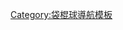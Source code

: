 {{Navbox
| name      = Federation of International Lacrosse
| title     = [[國際袋棍球總會]]（FIL）
| bodyclass = hlist
| state     = {{{state<includeonly>|collapsed</includeonly>}}}
| image     = [[File:Lacrosse pictogram.svg|50px|Lacrosse pictogram]]

| group1 = 世界錦標賽
| list1  = 
* [[世界袋棍球錦標賽|男子]]
* [[女子袋棍球世界杯|女子]]
* [[世界室內袋棍球錦標賽|室內]]
* [[U19世界袋棍球錦標賽|U-19男子]]
* [[U19世界袋棍球錦標賽|U-19女子]]

| group2 = 賽事
| list2  =
  {{navbox|subgroup
  | group1 = 目前
  | list1  = 
* [[歐洲袋棍球錦標賽|歐洲錦標賽]]

  | group2 = 已取消
  | list2  = 
* [[夏季奧林匹克運動會袋棍球比賽|奧運會]]
* [[傳承盃 (袋棍球)|傳承盃]]
  }}
<!--
| group3 = 條目
| list3  = 
* [[List of national lacrosse organizations]]
-->
| below = 
;相關分類
: [[:Category:各國袋棍球|各國袋棍球]]
: [[:Category:袋棍球選手|袋棍球選手]]
: [[:Category:袋棍球聯盟|袋棍球聯盟]]

}}<noinclude>
{{collapsible option}}
{{DEFAULTSORT:Iihf}}
<!--[[Category:國際袋棍球總會|τ]]-->
[[Category:袋棍球導航模板]]
</noinclude>